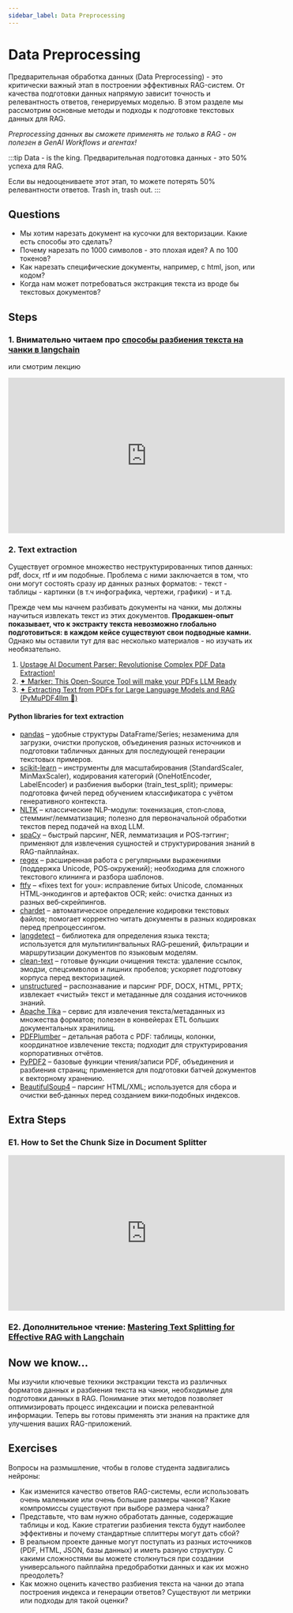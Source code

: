 ```yaml
---
sidebar_label: Data Preprocessing
---
```


# Data Preprocessing

Предварительная обработка данных (Data Preprocessing) - это критически важный этап в построении эффективных RAG-систем. От качества подготовки данных напрямую зависит точность и релевантность ответов, генерируемых моделью. В этом разделе мы рассмотрим основные методы и подходы к подготовке текстовых данных для RAG.

*Preprocessing данных вы сможете применять не только в RAG - он полезен в GenAI Workflows и агентах!*

:::tip
Data - is the king. Предварительная подготовка данных - это 50% успеха для RAG.

Если вы недооцениваете этот этап, то можете потерять 50% релевантности ответов. Trash in, trash out.
:::

## Questions

- Мы хотим нарезать документ на кусочки для векторизации. Какие есть способы это сделать?
- Почему нарезать по 1000 символов - это плохая идея? А по 100 токенов?
- Как нарезать специфические документы, например, с html, json, или кодом?
- Когда нам может потребоваться экстракция текста из вроде бы текстовых документов?

## Steps

### 1. Внимательно читаем про [способы разбиения текста на чанки в langchain](https://python.langchain.com/docs/concepts/text_splitters/)

или смотрим лекцию

<iframe width="560" height="315" src="https://www.youtube.com/embed/8OJC21T2SL4?si=IUYSuEf_9IwziIJA" title="YouTube video player" frameborder="0" allow="accelerometer; autoplay; clipboard-write; encrypted-media; gyroscope; picture-in-picture; web-share" referrerpolicy="strict-origin-when-cross-origin" allowfullscreen></iframe>

### 2. Text extraction

Существует огромное множество неструктурированных типов данных: pdf, docx, rtf и им подобные. Проблема с ними заключается в том, что они могут состоять сразу ир данных разных форматов:
    - текст
    - таблицы
    - картинки (в т.ч инфографика, чертежи, графики)
    - и т.д.

Прежде чем мы начнем разбивать документы на чанки, мы должны научиться извлекать текст из этих документов. **Продакшен-опыт показывает, что к экстракту текста невозможно глобально подготовиться: в каждом кейсе существуют свои подводные камни.** Однако мы оставили тут для вас несколько материалов - но изучать их необязательно.

1. [Upstage AI Document Parser: Revolutionise Complex PDF Data Extraction!](https://youtu.be/Y2gXmCM3NMw?si=AhszbLJ23aUzdcJC)
2. [✦ Marker: This Open-Source Tool will make your PDFs LLM Ready](https://youtu.be/Y2gXmCM3NMw?si=AhszbLJ23aUzdcJC)
3. [✦ Extracting Text from PDFs for Large Language Models and RAG (PyMuPDF4llm 💚)](https://youtu.be/qjQNerPVrHg?si=EIibIR6mqoO1ZER3)

#### Python libraries for text extraction

- [pandas](https://pandas.pydata.org/) – удобные структуры DataFrame/Series; незаменима для загрузки, очистки пропусков, объединения разных источников и подготовки табличных данных для последующей генерации текстовых примеров.  
- [scikit-learn](https://scikit-learn.org/) – инструменты для масштабирования (StandardScaler, MinMaxScaler), кодирования категорий (OneHotEncoder, LabelEncoder) и разбиения выборки (train_test_split); примеры: подготовка фичей перед обучением классификатора с учётом генеративного контекста.  
- [NLTK](https://www.nltk.org/) – классические NLP-модули: токенизация, стоп‑слова, стемминг/лемматизация; полезно для первоначальной обработки текстов перед подачей на вход LLM.  
- [spaCy](https://spacy.io/) – быстрый парсинг, NER, лемматизация и POS‑тэггинг; применяют для извлечения сущностей и структурирования знаний в RAG-пайплайнах.  
- [regex](https://pypi.org/project/regex/) – расширенная работа с регулярными выражениями (поддержка Unicode, POS‑окружений); необходима для сложного текстового клининга и разбора шаблонов.  
- [ftfy](https://ftfy.readthedocs.io/) – «fixes text for you»: исправление битых Unicode, сломанных HTML‑энкодингов и артефактов OCR; кейс: очистка данных из разных веб‑скрейпингов.  
- [chardet](https://pypi.org/project/chardet/) – автоматическое определение кодировки текстовых файлов; помогает корректно читать документы в разных кодировках перед препроцессингом.  
- [langdetect](https://pypi.org/project/langdetect/) – библиотека для определения языка текста; используется для мультилингвальных RAG‑решений, фильтрации и маршрутизации документов по языковым моделям.  
- [clean-text](https://pypi.org/project/clean-text/) – готовые функции очищения текста: удаление ссылок, эмодзи, спецсимволов и лишних пробелов; ускоряет подготовку корпусa перед векторизацией.  
- [unstructured](https://github.com/Unstructured-IO/unstructured) – распознавание и парсинг PDF, DOCX, HTML, PPTX; извлекает «чистый» текст и метаданные для создания источников знаний.  
- [Apache Tika](https://github.com/chrismattmann/tika-python) – сервис для извлечения текста/метаданных из множества форматов; полезен в конвейерах ETL больших документальных хранилищ.  
- [PDFPlumber](https://github.com/jsvine/pdfplumber) – детальная работа с PDF: таблицы, колонки, координатное извлечение текста; подходит для структурирования корпоративных отчётов.  
- [PyPDF2](https://pypi.org/project/PyPDF2/) – базовые функции чтения/записи PDF, объединения и разбиения страниц; применяется для подготовки батчей документов к векторному хранению.  
- [BeautifulSoup4](https://www.crummy.com/software/BeautifulSoup/) – парсинг HTML/XML; используется для сбора и очистки веб‑данных перед созданием вики‑подобных индексов.  


## Extra Steps

### E1. How to Set the Chunk Size in Document Splitter

<iframe width="560" height="315" src="https://www.youtube.com/embed/1bbDH3kyf9I?si=ITdTrQvmFabqffiO" title="YouTube video player" frameborder="0" allow="accelerometer; autoplay; clipboard-write; encrypted-media; gyroscope; picture-in-picture; web-share" referrerpolicy="strict-origin-when-cross-origin" allowfullscreen></iframe>

### E2. Дополнительное чтение: [Mastering Text Splitting for Effective RAG with Langchain](https://hidevscommunity.substack.com/p/mastering-text-splitting-for-effective)

## Now we know...

Мы изучили ключевые техники экстракции текста из различных форматов данных и разбиения текста на чанки, необходимые для подготовки данных в RAG. Понимание этих методов позволяет оптимизировать процесс индексации и поиска релевантной информации. Теперь вы готовы применять эти знания на практике для улучшения ваших RAG-приложений.

## Exercises

Вопросы на размышление, чтобы в голове студента задвигались нейроны:

*   Как изменится качество ответов RAG-системы, если использовать очень маленькие или очень большие размеры чанков? Какие компромиссы существуют при выборе размера чанка?
*   Представьте, что вам нужно обработать данные, содержащие таблицы и код. Какие стратегии разбиения текста будут наиболее эффективны и почему стандартные сплиттеры могут дать сбой?
*   В реальном проекте данные могут поступать из разных источников (PDF, HTML, JSON, базы данных) и иметь разную структуру. С какими сложностями вы можете столкнуться при создании универсального пайплайна предобработки данных и как их можно преодолеть?
*   Как можно оценить качество разбиения текста на чанки до этапа построения индекса и генерации ответов? Существуют ли метрики или подходы для такой оценки?





